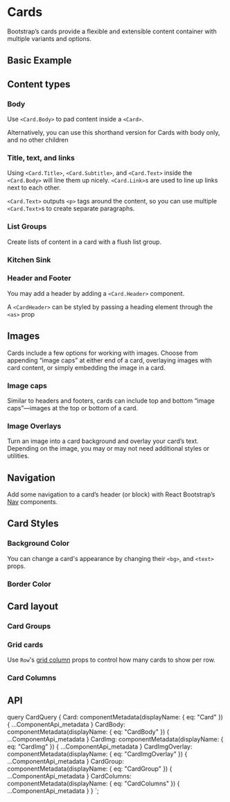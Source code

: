 

# Cards

<p className="lead">
  Bootstrap’s cards provide a flexible and extensible content container
  with multiple variants and options.
</p>

## Basic Example

<ReactPlayground codeText={CardBasic} />

## Content types

### Body

Use `<Card.Body>` to pad content inside a `<Card>`.

<ReactPlayground codeText={CardBodyOnly} />

Alternatively, you can use this shorthand version for Cards with body
only, and no other children

<ReactPlayground codeText={CardBodyShorthand} />

### Title, text, and links

Using `<Card.Title>`, `<Card.Subtitle>`, and
`<Card.Text>` inside the `<Card.Body>` will line them up nicely.
`<Card.Link>`s are used to line up links next to each other.

`<Card.Text>` outputs `<p>` tags around the content, so you can
use multiple `<Card.Text>`s to create separate paragraphs.

<ReactPlayground codeText={CardText} />

### List Groups

Create lists of content in a card with a flush list group.

<ReactPlayground codeText={CardListGroups} />
<ReactPlayground codeText={CardListGroupWithHeader} />

### Kitchen Sink

<ReactPlayground codeText={CardKitchenSink} />

### Header and Footer

You may add a header by adding a `<Card.Header>` component.

<ReactPlayground codeText={CardWithHeader} />

A `<CardHeader>` can be styled by passing a heading element
through the `<as>` prop

<ReactPlayground codeText={CardWithHeaderStyled} />
<ReactPlayground codeText={CardWithHeaderAndQuote} />
<ReactPlayground codeText={CardHeaderAndFooter} />

## Images

Cards include a few options for working with images. Choose from
appending “image caps” at either end of a card, overlaying images with
card content, or simply embedding the image in a card.

### Image caps

Similar to headers and footers, cards can include top and bottom “image
caps”—images at the top or bottom of a card.

<ReactPlayground codeText={CardImageAndText} />

### Image Overlays

Turn an image into a card background and overlay your card’s text.
Depending on the image, you may or may not need additional styles or
utilities.

<ReactPlayground codeText={CardImgOverlay} />

## Navigation

Add some navigation to a card’s header (or block) with React Bootstrap’s
[Nav](../navs) components.

<ReactPlayground codeText={CardNavTabs} />
<ReactPlayground codeText={CardNavPills} />

## Card Styles

### Background Color

You can change a card's appearance by changing their `<bg>`, and `<text>` props.

<ReactPlayground codeText={CardBgColor} />

### Border Color

<ReactPlayground codeText={CardBorder} />

## Card layout

### Card Groups

<ReactPlayground codeText={CardGroup} />

### Grid cards

Use `Row`'s [grid column](/layout/grid/#row-layout-col-sizing) props to control how many cards to show per row.

<ReactPlayground codeText={CardGrid} />

### Card Columns

<ReactPlayground codeText={CardColumns} />

## API

<ComponentApi metadata={props.data.Card} />
<ComponentApi metadata={props.data.CardBody} exportedBy={props.data.Card} />
<ComponentApi metadata={props.data.CardImg} exportedBy={props.data.Card} />
<ComponentApi metadata={props.data.CardImgOverlay} exportedBy={props.data.Card} />

<ComponentApi metadata={props.data.CardGroup} />


  query CardQuery {
    Card: componentMetadata(displayName: { eq: "Card" }) {
      ...ComponentApi_metadata
    }
    CardBody: componentMetadata(displayName: { eq: "CardBody" }) {
      ...ComponentApi_metadata
    }
    CardImg: componentMetadata(displayName: { eq: "CardImg" }) {
      ...ComponentApi_metadata
    }
    CardImgOverlay: componentMetadata(displayName: { eq: "CardImgOverlay" }) {
      ...ComponentApi_metadata
    }
    CardGroup: componentMetadata(displayName: { eq: "CardGroup" }) {
      ...ComponentApi_metadata
    }
    CardColumns: componentMetadata(displayName: { eq: "CardColumns" }) {
      ...ComponentApi_metadata
    }
  }
`;
